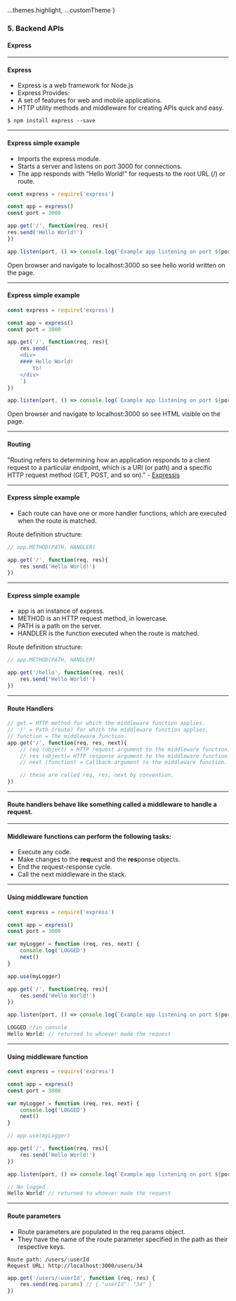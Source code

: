 

  ...themes.highlight,
  ...customTheme
}

### 5. Backend APIs
#### Express

---
#### Express

* Express is a web framework for Node.js
* Express Provides:
* A set of features for web and mobile applications.
* HTTP utility methods and middleware for creating APIs quick and easy. 

```Shell
$ npm install express --save
```

---
#### Express simple example

* Imports the express module.
* Starts a server and listens on port 3000 for connections.
* The app responds with “Hello World!” for requests to the root URL (/) or route. 

```JavaScript
const express = require('express')

const app = express()
const port = 3000

app.get('/', function(req, res){
res.send('Hello World!')
})

app.listen(port, () => console.log(`Example app listening on port ${port}!`))
```

Open browser and navigate to localhost:3000 so see hello world written on the page.

---
#### Express simple example

```JavaScript
const express = require('express')

const app = express()
const port = 3000

app.get('/', function(req, res){
	res.send(`
	<div>
	#### Hello World!
		Yo!
	</div>
	`)
})

app.listen(port, () => console.log(`Example app listening on port ${port}!`))
```

Open browser and navigate to localhost:3000 so see HTML visible on the page.

---

#### Routing
"Routing refers to determining how an application responds to a client request to a particular endpoint, which is a URI (or path) and a specific HTTP request method (GET, POST, and so on)." - <a href="https://expressjs.com/en/starter/basic-routing.html" target="blank">Expressjs</a>

---
#### Express simple example

* Each route can have one or more handler functions, which are executed when the route is matched.

Route definition structure:
```JavaScript
// app.METHOD(PATH, HANDLER)

app.get('/', function(req, res){
	res.send('Hello World!')
})
```

---
#### Express simple example

* app is an instance of express.
* METHOD is an HTTP request method, in lowercase.
* PATH is a path on the server.
* HANDLER is the function executed when the route is matched.

Route definition structure:
```JavaScript
// app.METHOD(PATH, HANDLER)

app.get('/hello', function(req, res){
	res.send('Hello World!')
})
```

---
#### Route Handlers
	
```JavaScript
// get = HTTP method for which the middleware function applies.
// '/' = Path (route) for which the middleware function applies.
// function = The middleware function.
app.get('/', function(req, res, next){
	// req (object) = HTTP request argument to the middleware function.
	// res (object)= HTTP response argument to the middleware function.
	// next (function) = Callback argument to the middleware function.

	// these are called req, res, next by convention.
})
```

---
#### Route handlers behave like something called a **middleware** to handle a request.

---
#### Middleware functions can perform the following tasks:

* Execute any code.
* Make changes to the **req**uest and the **res**ponse objects.
* End the request-response cycle.
* Call the next middleware in the stack.

---
#### Using middleware function

```JavaScript
const express = require('express')

const app = express()
const port = 3000

var myLogger = function (req, res, next) {
	console.log('LOGGED')
	next()
}

app.use(myLogger)

app.get('/', function(req, res){
	res.send('Hello World!')
})

app.listen(port, () => console.log(`Example app listening on port ${port}!`))
```

```JavaScript
LOGGED //in console
Hello World! // returned to whoever made the request
```

---
#### Using middleware function
	
```JavaScript
const express = require('express')

const app = express()
const port = 3000

var myLogger = function (req, res, next) {
	console.log('LOGGED')
	next()
}

// app.use(myLogger)

app.get('/', function(req, res){
	res.send('Hello World!')
})

app.listen(port, () => console.log(`Example app listening on port ${port}!`))
```

```JavaScript
// No logged
Hello World! // returned to whoever made the request
```

---

#### Route parameters

* Route parameters are populated in the req.params object.
* They have the name of the route parameter specified in the path as their respective keys.

```Shell
Route path: /users/:userId
Request URL: http://localhost:3000/users/34
```

```JavaScript
app.get('/users/:userId', function (req, res) {
	res.send(req.params) // { "userId": "34" }
})
```